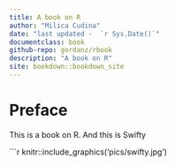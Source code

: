```yaml
--- 
title: A book on R
author: "Milica Cudina"
date: "last updated -  `r Sys.Date()`"
documentclass: book
github-repo: gordanz/rbook
description: "A book on R"
site: bookdown::bookdown_site
---
```


# Preface {-}

This is a book on R. And this is Swifty

```r
knitr::include_graphics('pics/swifty.jpg')

